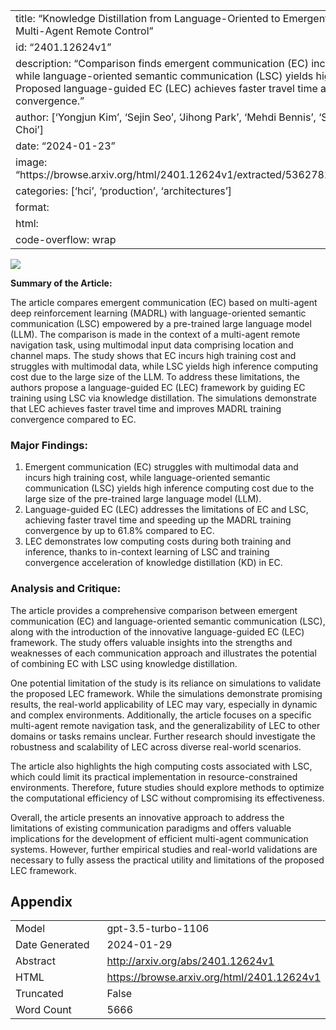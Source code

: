 
---
title: "Knowledge Distillation from Language-Oriented to Emergent Communication for Multi-Agent Remote Control"
id: "2401.12624v1"
description: "Comparison finds emergent communication (EC) incurs high training cost, while language-oriented semantic communication (LSC) yields high inference cost. Proposed language-guided EC (LEC) achieves faster travel time and speeds up training convergence."
author: ['Yongjun Kim', 'Sejin Seo', 'Jihong Park', 'Mehdi Bennis', 'Seong-Lyun Kim', 'Junil Choi']
date: "2024-01-23"
image: "https://browse.arxiv.org/html/2401.12624v1/extracted/5362782/Fig_LEC_Summary.png"
categories: ['hci', 'production', 'architectures']
format:
  html:
    code-overflow: wrap
---

![](https://browse.arxiv.org/html/2401.12624v1/extracted/5362782/Fig_LEC_Summary.png)

**Summary of the Article:**

The article compares emergent communication (EC) based on multi-agent deep reinforcement learning (MADRL) with language-oriented semantic communication (LSC) empowered by a pre-trained large language model (LLM). The comparison is made in the context of a multi-agent remote navigation task, using multimodal input data comprising location and channel maps. The study shows that EC incurs high training cost and struggles with multimodal data, while LSC yields high inference computing cost due to the large size of the LLM. To address these limitations, the authors propose a language-guided EC (LEC) framework by guiding EC training using LSC via knowledge distillation. The simulations demonstrate that LEC achieves faster travel time and improves MADRL training convergence compared to EC.

### Major Findings:
1. Emergent communication (EC) struggles with multimodal data and incurs high training cost, while language-oriented semantic communication (LSC) yields high inference computing cost due to the large size of the pre-trained large language model (LLM).
2. Language-guided EC (LEC) addresses the limitations of EC and LSC, achieving faster travel time and speeding up the MADRL training convergence by up to 61.8% compared to EC.
3. LEC demonstrates low computing costs during both training and inference, thanks to in-context learning of LSC and training convergence acceleration of knowledge distillation (KD) in EC.

### Analysis and Critique:

The article provides a comprehensive comparison between emergent communication (EC) and language-oriented semantic communication (LSC), along with the introduction of the innovative language-guided EC (LEC) framework. The study offers valuable insights into the strengths and weaknesses of each communication approach and illustrates the potential of combining EC with LSC using knowledge distillation.

One potential limitation of the study is its reliance on simulations to validate the proposed LEC framework. While the simulations demonstrate promising results, the real-world applicability of LEC may vary, especially in dynamic and complex environments. Additionally, the article focuses on a specific multi-agent remote navigation task, and the generalizability of LEC to other domains or tasks remains unclear. Further research should investigate the robustness and scalability of LEC across diverse real-world scenarios.

The article also highlights the high computing costs associated with LSC, which could limit its practical implementation in resource-constrained environments. Therefore, future studies should explore methods to optimize the computational efficiency of LSC without compromising its effectiveness.

Overall, the article presents an innovative approach to address the limitations of existing communication paradigms and offers valuable implications for the development of efficient multi-agent communication systems. However, further empirical studies and real-world validations are necessary to fully assess the practical utility and limitations of the proposed LEC framework.

## Appendix

|          |          |
|----------|----------|
| Model     | gpt-3.5-turbo-1106       |
| Date Generated     | 2024-01-29       |
| Abstract | [http://arxiv.org/abs/2401.12624v1](http://arxiv.org/abs/2401.12624v1)        |
| HTML     | [https://browse.arxiv.org/html/2401.12624v1](https://browse.arxiv.org/html/2401.12624v1)       |
| Truncated       | False       |
| Word Count       | 5666       |